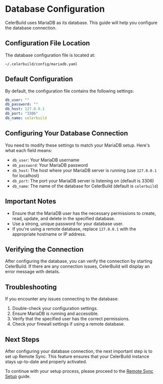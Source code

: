 # Database Configuration

CelerBuild uses MariaDB as its database. This guide will help you configure the database connection.

## Configuration File Location

The database configuration file is located at:

```
~/.celerbuild/config/mariadb.yaml
```

## Default Configuration

By default, the configuration file contains the following settings:

```yaml
db_user: ""
db_password: ""
db_host: 127.0.0.1
db_port: "3306"
db_name: celerbuild
```

## Configuring Your Database Connection

You need to modify these settings to match your MariaDB setup. Here's what each field means:

- `db_user`: Your MariaDB username
- `db_password`: Your MariaDB password
- `db_host`: The host where your MariaDB server is running (use `127.0.0.1` for localhost)
- `db_port`: The port your MariaDB server is listening on (default is 3306)
- `db_name`: The name of the database for CelerBuild (default is `celerbuild`)


## Important Notes

- Ensure that the MariaDB user has the necessary permissions to create, read, update, and delete in the specified database.
- Use a strong, unique password for your database user.
- If you're using a remote database, replace `127.0.0.1` with the appropriate hostname or IP address.

## Verifying the Connection

After configuring the database, you can verify the connection by starting CelerBuild. If there are any connection issues, CelerBuild will display an error message with details.

## Troubleshooting

If you encounter any issues connecting to the database:

1. Double-check your configuration settings.
2. Ensure MariaDB is running and accessible.
3. Verify that the specified user has the correct permissions.
4. Check your firewall settings if using a remote database.

## Next Steps

After configuring your database connection, the next important step is to set up Remote Sync. This feature ensures that your CelerBuild instance stays up-to-date and properly activated.

To continue with your setup process, please proceed to the [Remote Sync Setup](../setup_and_configuration/remote_sync_setup.mdx) guide.